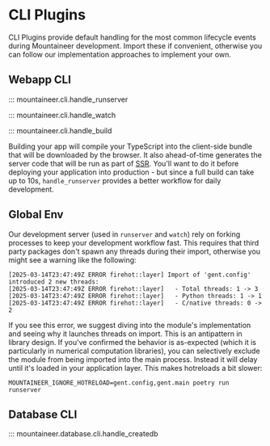 # CLI Plugins

CLI Plugins provide default handling for the most common lifecycle events during Mountaineer development. Import these if convenient, otherwise you can follow our implementation approaches to implement your own.

## Webapp CLI

::: mountaineer.cli.handle_runserver

::: mountaineer.cli.handle_watch

::: mountaineer.cli.handle_build

Building your app will compile your TypeScript into the client-side bundle that will be downloaded
by the browser. It also ahead-of-time generates the server code that will be run as part of [SSR](./ssr.md).
You'll want to do it before deploying your application into production - but since a full build can take up
to 10s, `handle_runserver` provides a better workflow for daily development.

## Global Env

Our development server (used in `runserver` and `watch`) rely on forking processes to keep your
development workflow fast. This requires that third party packages don't spawn any threads
during their import, otherwise you might see a warning like the following:

```
[2025-03-14T23:47:49Z ERROR firehot::layer] Import of 'gent.config' introduced 2 new threads:
[2025-03-14T23:47:49Z ERROR firehot::layer]   - Total threads: 1 -> 3
[2025-03-14T23:47:49Z ERROR firehot::layer]   - Python threads: 1 -> 1
[2025-03-14T23:47:49Z ERROR firehot::layer]   - C/native threads: 0 -> 2
```

If you see this error, we suggest diving into the module's implementation and seeing why it launches
threads on import. This is an antipattern in library design. If you've confirmed the behavior is as-expected
(which it is particularly in numerical computation libraries), you can selectively exclude the module from
being imported into the main process. Instead it will delay until it's loaded in your application layer. This makes
hotreloads a bit slower:

```
MOUNTAINEER_IGNORE_HOTRELOAD=gent.config,gent.main poetry run runserver
```

## Database CLI

::: mountaineer.database.cli.handle_createdb
